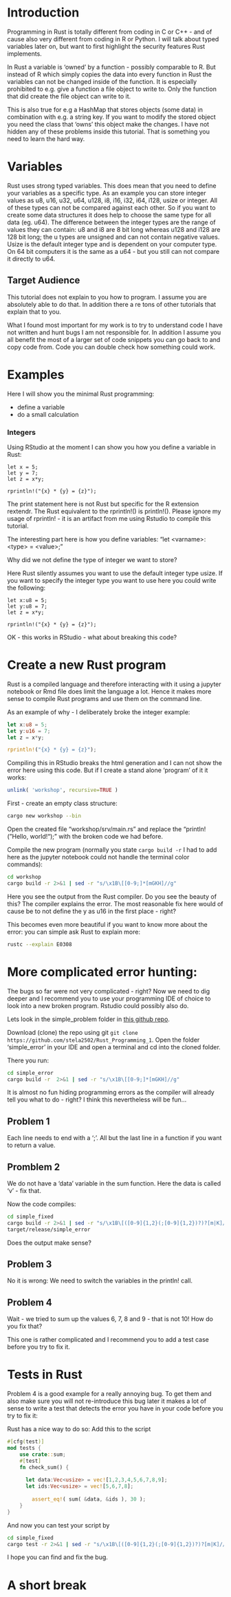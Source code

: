 
# Introduction

Programming in Rust is totally different from coding in C or C++ - and of cause also very different from coding in R or Python. I will talk about typed variables later on, but want to first highlight the security features Rust implements.

In Rust a variable is 'owned' by a function - possibly comparable to R. But instead of R which simply copies the data into every function in Rust the variables can not be changed inside of the function. It is especially prohibited to e.g. give a function a file object to write to. Only the function that did create the file object can write to it.

This is also true for e.g a HashMap that stores objects (some data) in combination with e.g. a string key. If you want to modify the stored object you need the class that 'owns' this object make the changes. I have not hidden any of these problems inside this tutorial. That is something you need to learn the hard way.

# Variables

Rust uses strong typed variables. This does mean that you need to define your variables as a specific type.
As an example you can store integer values as u8, u16, u32, u64, u128, i8, i16, i32, i64, i128, usize or integer.
All of these types can not be compared against each other. So if you want to create some data structures it does help to choose the same type for all data (eg. u64). 
The difference between the integer types are the range of values they can contain: u8 and i8 are 8 bit long whereas u128 and i128 are 128 bit long; the u types are unsigned and can not contain negative values. 
Usize is the default integer type and is dependent on your computer type. On 64 bit computers it is the same as a u64 - but you still can not compare it directly to u64.

## Target Audience

This tutorial does not explain to you how to program. I assume you are absolutely able to do that.
In addition there a re tons of other tutorials that explain that to you.

What I found most important for my work is to try to understand code I have not written and hunt bugs I am not responsible for. In addition I assume you all benefit the most of a larger set of code snippets you can go back to and copy code from. Code you can double check how something could work.

# Examples

Here I will show you the minimal Rust programming:

- define a variable
- do a small calculation

### Integers

Using RStudio at the moment I can show you how you define a variable in Rust:

```extendr
let x = 5;
let y = 7;
let z = x*y;

rprintln!("{x} * {y} = {z}");
```

The print statement here is not Rust but specific for the R extension rextendr.
The Rust equivalent to the rprintln!() is println!().
Please ignore my usage of rprintln! - it is an artifact from me using Rstudio to compile this tutorial.

The interesting part here is how you define variables: "let \<varname\>:\<type\> = \<value\>;"

Why did we not define the type of integer we want to store?

Here Rust silently assumes you want to use the default integer type usize.
If you want to specify the integer type you want to use here you could write the following:

```extendr
let x:u8 = 5;
let y:u8 = 7;
let z = x*y;

rprintln!("{x} * {y} = {z}");
```

OK - this works in RStudio - what about breaking this code?


# Create a new Rust program 

Rust is a compiled language and therefore interacting with it using a jupyter notebook or Rmd file does limit the language a lot.
Hence it makes more sense to compile Rust programs and use them on the command line. 

As an example of why - I deliberately broke the integer example:

```rust
let x:u8 = 5;
let y:u16 = 7;
let z = x*y;

rprintln!("{x} * {y} = {z}");
```

Compiling this in RStudio breaks the html generation and I can not show the error here using this code. But if I create a stand alone 'program' of it it works:

```r
unlink( 'workshop', recursive=TRUE )
```

First - create an empty class structure:

```bash
cargo new workshop --bin
```

Open the created file "workshop/srv/main.rs" and replace the "println!("Hello, world!");" with the broken code we had before.

Compile the new program (normally you state ``cargo build -r`` I had to add here as the jupyter notebook could not handle the terminal color commands):

```bash
cd workshop
cargo build -r 2>&1 | sed -r "s/\x1B\[[0-9;]*[mGKH]//g"
```

Here you see the output from the Rust compiler. Do you see the beauty of this?
The compiler explains the error. The most reasonable fix here would of cause be to not define the y as u16 in the first place - right?

This becomes even more beautiful if you want to know more about the error: you can simple ask Rust to explain more:

```bash
rustc --explain E0308
```


# More complicated error hunting:

The bugs so far were not very complicated - right? Now we need to dig deeper and I recommend you to use your programming IDE of choice to look into a new broken program. Rstudio could possibly also do.

Lets look in the simple_problem folder in [this github repo](https://github.com/stela2502/Rust_Programming_1).

Download (clone) the repo using git ``git clone https://github.com/stela2502/Rust_Programming_1``. Open the folder 'simple_error' in your IDE and open a terminal and cd into the cloned folder.

There you run:
```bash
cd simple_error
cargo build -r  2>&1 | sed -r "s/\x1B\[[0-9;]*[mGKH]//g"
```

It is almost no fun hiding programming errors as the compiler will already tell you what to do - right?
I think this nevertheless will be fun...


## Problem 1

Each line needs to end with a ';'. All but the last line in a function if you want to return a value.

## Promblem 2

We do not have a 'data' variable in the sum function. Here the data is called 'v' - fix that.

Now the code compiles:
```bash
cd simple_fixed
cargo build -r 2>&1 | sed -r "s/\x1B\[([0-9]{1,2}(;[0-9]{1,2})?)?[m|K]//g"
target/release/simple_error
```

Does the output make sense?

## Problem 3

No it is wrong: We need to switch the variables in the println! call.

## Problem 4

Wait - we tried to sum up the values 6, 7, 8 and 9 - that is not 10!
How do you fix that?

This one is rather complicated and I recommend you to add a test case before you try to fix it.


# Tests in Rust

Problem 4 is a good example for a really annoying bug. To get them and also make sure you will not re-introduce this bug later it makes a lot of sense to write a test that detects the error you have in your code before you try to fix it:


Rust has a nice way to do so:
Add this to the script

```rust
#[cfg(test)]
mod tests {
    use crate::sum;
    #[test]
    fn check_sum() {
      
      let data:Vec<usize> = vec![1,2,3,4,5,6,7,8,9];
      let ids:Vec<usize> = vec![5,6,7,8];
      
    	assert_eq!( sum( &data, &ids ), 30 );
    }
}
```

And now you can test your script by 

```bash
cd simple_fixed
cargo test -r 2>&1 | sed -r "s/\x1B\[([0-9]{1,2}(;[0-9]{1,2})?)?[m|K]//g"
```

I hope you can find and fix the bug.

# A short break


